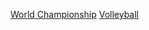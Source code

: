 {{Commonscat|World Championships in volleyball}}

[[Category:國際排球競賽|World Championship]]
[[Category:世界錦標賽|Volleyball]]